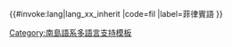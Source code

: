 <includeonly>{{#invoke:lang|lang_xx_inherit
|code=fil
|label=菲律賓語
}}</includeonly><noinclude>
{{Documentation|Template:Lang-x/doc}}
[[Category:南島語系多語言支持模板]]
</noinclude>